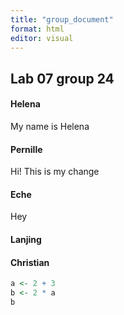 ```yaml
---
title: "group_document"
format: html
editor: visual
---
```


## Lab 07 group 24

#### Helena

My name is Helena

#### Pernille

Hi! 
This is my change 

#### Eche

Hey

#### Lanjing

#### Christian

```r
a <- 2 + 3
b <- 2 * a
b
```

